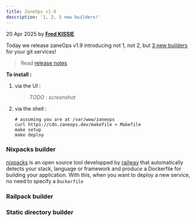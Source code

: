 ```yaml
---
title: ZaneOps v1.9
description: '1, 2, 3 new builders!'
---
```



<span className='text-gray-600 dark:text-gray-400'>20 Apr 2025</span> by [**Fred KISSIE**](https://github.com/Fredkiss3)

Today we release zaneOps v1.9 introducing not 1, not 2, but [3 new builders](/knowledge-base/builders/nixpacks-builder) for your git services!

> Read [release notes](https://github.com/zane-ops/zane-ops/releases/tag/v1.9.0) 

**To install :**

1. via the UI : 
   > _TODO : screenshot_

3. via the shell :
    ```shell
    # assuming you are at /var/www/zaneops
    curl https://cdn.zaneops.dev/makefile > Makefile
    make setup
    make deploy
    ```

### Nixpacks builder

[nixpacks](https://nixpacks.com) is an open source tool developped by [railway](https://railway.app) that automatically detects your stack, language or framework
and produce a Dockerfile for building your application. 
With this, when you want to deploy a new service, no need to specify a `Dockerfile` 

### Railpack builder
### Static directory builder